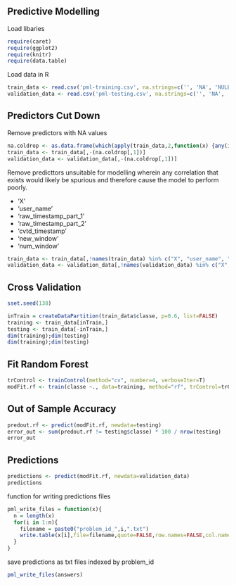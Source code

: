 

## Predictive Modelling

Load libaries

```r
require(caret)
require(ggplot2)
require(knitr)
require(data.table)
```

Load data in R

```r
train_data <- read.csv('pml-training.csv', na.strings=c('', 'NA', 'NULL'))
validation_data <- read.csv('pml-testing.csv', na.strings=c('', 'NA', 'NULL'))
```

## Predictors Cut Down

Remove predictors with NA values

```r
na.coldrop <- as.data.frame(which(apply(train_data,2,function(x) {any(is.na(x))})))
train_data <- train_data[,-(na.coldrop[,1])]
validation_data <- validation_data[,-(na.coldrop[,1])]
```

Remove predicttors unsuitable for modelling wherein any correlation that exists would likely be spurious and therefore cause the model to perform poorly.

* 'X'
* 'user_name'
* 'raw_timestamp_part_1'
* 'raw_timestamp_part_2'
* 'cvtd_timestamp'
* 'new_window'
* 'num_window'


```r
train_data <- train_data[,!names(train_data) %in% c("X", "user_name", "raw_timestamp_part_1", "raw_timestamp_part_2", "cvtd_timestamp", "new_window", "num_window")]
validation_data <- validation_data[,!names(validation_data) %in% c("X", "user_name", "raw_timestamp_part_1", "raw_timestamp_part_2", "cvtd_timestamp", "new_window", "num_window")]
```

## Cross Validation


```r
sset.seed(138)

inTrain = createDataPartition(train_data$classe, p=0.6, list=FALSE)
training <- train_data[inTrain,]
testing <- train_data[-inTrain,]
dim(training);dim(testing)
dim(training);dim(testing)
```

## Fit Random Forest

```r
trControl <- trainControl(method="cv", number=4, verboseIter=T)
modFit.rf <- train(classe ~., data=training, method="rf", trControl=trControl)
```

## Out of Sample Accuracy

```r
predout.rf <- predict(modFit.rf, newdata=testing)
error_out <- sum(predout.rf != testing$classe) * 100 / nrow(testing)
error_out
```

## Predictions

```r
predictions <- predict(modFit.rf, newdata=validation_data)
predictions
```

function for writing predictions files 

```r
pml_write_files = function(x){
  n = length(x)
  for(i in 1:n){
    filename = paste0("problem_id_",i,".txt")
    write.table(x[i],file=filename,quote=FALSE,row.names=FALSE,col.names=FALSE)
  }
}
```

save predictions as txt files indexed by problem_id 

```r
pml_write_files(answers)
```

